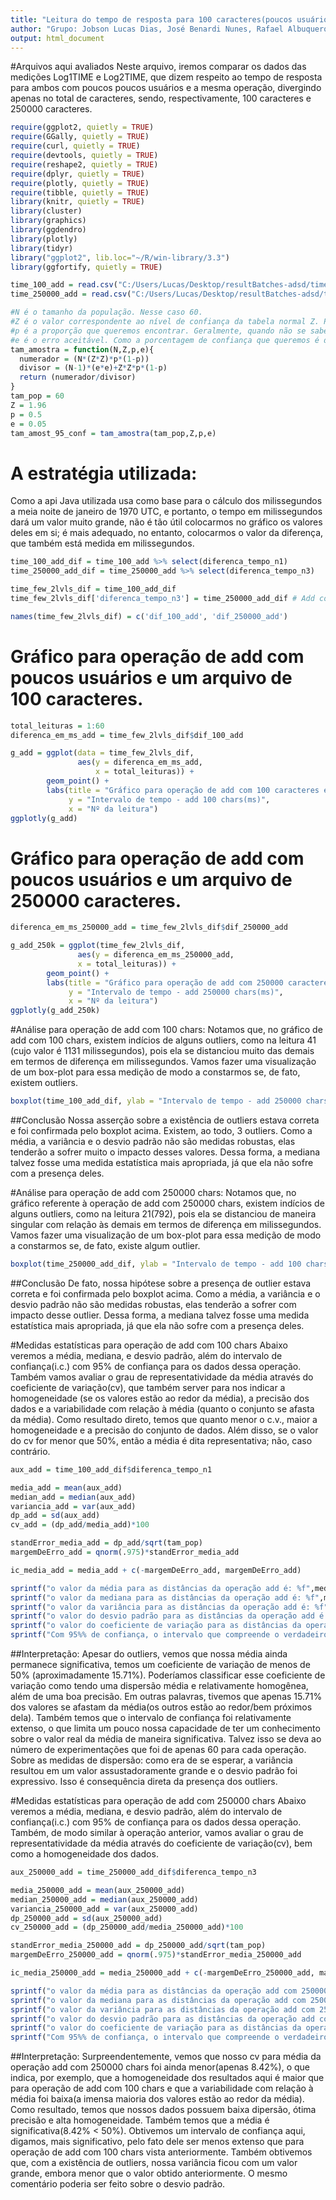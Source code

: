 ```yaml
---
title: "Leitura do tempo de resposta para 100 caracteres(poucos usuários) e 250000 caracteres(poucos usuários) para operação add."
author: "Grupo: Jobson Lucas Dias, José Benardi Nunes, Rafael Albuquerque"
output: html_document
---
```

#Arquivos aqui avaliados
Neste arquivo, iremos comparar os dados das medições Log1TIME e Log2TIME, que dizem respeito ao tempo de resposta para ambos com poucos poucos usuários e a mesma operação, divergindo apenas no total de caracteres, sendo, respectivamente, 100 caracteres e 250000 caracteres.

```r
require(ggplot2, quietly = TRUE)
require(GGally, quietly = TRUE)
require(curl, quietly = TRUE)
require(devtools, quietly = TRUE)
require(reshape2, quietly = TRUE)
require(dplyr, quietly = TRUE)
require(plotly, quietly = TRUE)
require(tibble, quietly = TRUE)
library(knitr, quietly = TRUE)
library(cluster)
library(graphics)
library(ggdendro)
library(plotly)
library(tidyr)
library("ggplot2", lib.loc="~/R/win-library/3.3")
library(ggfortify, quietly = TRUE)
```

```r
time_100_add = read.csv("C:/Users/Lucas/Desktop/resultBatches-adsd/time/few users/Log1TIME-add-100.csv")
time_250000_add = read.csv("C:/Users/Lucas/Desktop/resultBatches-adsd/time/few users/Log3TIME-add-250000.csv")
```

```r
#N é o tamanho da população. Nesse caso 60.
#Z é o valor correspondente ao nível de confiança da tabela normal Z. Para 95% de confiança, Z = 1.96
#p é a proporção que queremos encontrar. Geralmente, quando não se sabe, usa-se 50%, que é o pior caso.
#e é o erro aceitável. Como a porcentagem de confiança que queremos é de 95%, então o erro será de 5%. 
tam_amostra = function(N,Z,p,e){
  numerador = (N*(Z*Z)*p*(1-p))
  divisor = (N-1)*(e*e)+Z*Z*p*(1-p)
  return (numerador/divisor)
}
tam_pop = 60
Z = 1.96
p = 0.5
e = 0.05
tam_amost_95_conf = tam_amostra(tam_pop,Z,p,e)
```

# A estratégia utilizada:
Como a api Java utilizada usa como base para o cálculo dos milissegundos a meia noite de janeiro de 1970 UTC, e portanto, o tempo em milissegundos dará um valor muito grande, não é tão útil colocarmos no gráfico os valores deles em si; é mais adequado, no entanto, colocarmos o valor da diferença, que também está medida em milissegundos.

```r
time_100_add_dif = time_100_add %>% select(diferenca_tempo_n1)
time_250000_add_dif = time_250000_add %>% select(diferenca_tempo_n3)

time_few_2lvls_dif = time_100_add_dif 
time_few_2lvls_dif['diferenca_tempo_n3'] = time_250000_add_dif # Add como uma nova coluna. Se der merge, vão se multiplicar, ficando 3600.

names(time_few_2lvls_dif) = c('dif_100_add', 'dif_250000_add')


```

# Gráfico para operação de add com poucos usuários e um arquivo de 100 caracteres.

```r
total_leituras = 1:60
diferenca_em_ms_add = time_few_2lvls_dif$dif_100_add

g_add = ggplot(data = time_few_2lvls_dif, 
               aes(y = diferenca_em_ms_add, 
                   x = total_leituras)) +
        geom_point() + 
        labs(title = "Gráfico para operação de add com 100 caracteres e poucos users",  
             y = "Intervalo de tempo - add 100 chars(ms)", 
             x = "Nº da leitura")
ggplotly(g_add)

```

# Gráfico para operação de add com poucos usuários e um arquivo de 250000 caracteres.

```r
diferenca_em_ms_250000_add = time_few_2lvls_dif$dif_250000_add

g_add_250k = ggplot(time_few_2lvls_dif, 
               aes(y = diferenca_em_ms_250000_add,
               x = total_leituras)) +
        geom_point() + 
        labs(title = "Gráfico para operação de add com 250000 caracteres e poucos users",  
             y = "Intervalo de tempo - add 250000 chars(ms)", 
             x = "Nº da leitura")
ggplotly(g_add_250k)

```

#Análise para operação de add com 100 chars:
Notamos que, no gráfico de add com 100 chars, existem indícios de alguns outliers, como na leitura 41 (cujo valor é 1131 milissegundos), pois ela se distanciou muito das demais em termos de diferença em milissegundos. Vamos fazer uma visualização de um box-plot para essa medição de modo a constarmos se, de fato, existem outliers.

```r
boxplot(time_100_add_dif, ylab = "Intervalo de tempo - add 250000 chars(ms)")
```

##Conclusão
Nossa asserção sobre a existência de outliers estava correta e foi confirmada pelo boxplot acima. Existem, ao todo, 3 outliers. Como a média, a variância e o desvio padrão não são medidas robustas, elas tenderão a sofrer muito o impacto desses valores. Dessa forma, a mediana talvez fosse uma medida estatística mais apropriada, já que ela não sofre com a presença deles.


#Análise para operação de add com 250000 chars:
Notamos que, no gráfico referente à operação de add com 250000 chars, existem indícios de alguns outliers, como na leitura 21(792), pois ela se distanciou de maneira singular com relação às demais em termos de diferença em milissegundos. Vamos fazer uma visualização de um box-plot para essa medição de modo a constarmos se, de fato, existe algum outlier.

```r
boxplot(time_250000_add_dif, ylab = "Intervalo de tempo - add 100 chars(ms)")
```

##Conclusão
De fato, nossa hipótese sobre a presença de outlier estava correta e foi confirmada pelo boxplot acima. Como a média, a variância e o desvio padrão não são medidas robustas, elas tenderão a sofrer com impacto desse outlier. Dessa forma, a mediana talvez fosse uma medida estatística mais apropriada, já que ela não sofre com a presença deles.

#Medidas estatísticas para operação de add com 100 chars
Abaixo veremos a média, mediana, e desvio padrão, além do intervalo de confiança(i.c.) com 95% de confiança para os dados dessa operação. Também vamos avaliar o grau de representatividade da média através do coeficiente de variação(cv), que também server para nos indicar a homogeneidade (se os valores estão ao redor da média), a precisão dos dados e a variabilidade com relação à média (quanto o conjunto se afasta da média). Como resultado direto, temos que quanto menor o c.v., maior a homogeneidade e a precisão do conjunto de dados. Além disso, se o valor do cv for menor que 50%, então a média é dita representativa; não, caso contrário.

```r
aux_add = time_100_add_dif$diferenca_tempo_n1

media_add = mean(aux_add)
median_add = median(aux_add)
variancia_add = var(aux_add)
dp_add = sd(aux_add)
cv_add = (dp_add/media_add)*100

standError_media_add = dp_add/sqrt(tam_pop) 
margemDeErro_add = qnorm(.975)*standError_media_add

ic_media_add = media_add + c(-margemDeErro_add, margemDeErro_add)
```

```r
sprintf("o valor da média para as distâncias da operação add é: %f",media_add)
sprintf("o valor da mediana para as distâncias da operação add é: %f",median_add)
sprintf("o valor da variância para as distâncias da operação add é: %f", variancia_add)
sprintf("o valor do desvio padrão para as distâncias da operação add é: %f", dp_add)
sprintf("o valor do coeficiente de variação para as distâncias da operação add é: %f%%", cv_add)
sprintf("Com 95%% de confiança, o intervalo que compreende o verdadeiro valor da média para operação de add com poucos usuários e 100 caracteres está entre %f e %f.", ic_media_add[1], ic_media_add[2])
```

##Interpretação: 
Apesar do outliers, vemos que nossa média ainda permanece significativa, temos um coeficiente de variação de menos de 50% (aproximadamente 15.71%). Poderíamos classificar esse coeficiente de variação como tendo uma dispersão média e relativamente homogênea, além de uma boa precisão. Em outras palavras, tivemos que apenas 15.71% dos valores se afastam da média(os outros estão ao redor/bem próximos dela). Também temos que o intervalo de confiança foi relativamente extenso, o que limita um pouco nossa capacidade de ter um conhecimento sobre o valor real da média de maneira significativa. Talvez isso se deva ao número de experimentações que foi de apenas 60 para cada operação. Sobre as medidas de dispersão: como era de se esperar, a variância resultou em um valor assustadoramente grande e o desvio padrão foi expressivo. Isso é consequência direta da presença dos outliers.


#Medidas estatísticas para operação de add com 250000 chars
Abaixo veremos a média, mediana, e desvio padrão, além do intervalo de confiança(i.c.) com 95% de confiança para os dados dessa operação. Também, de modo similar à operação anterior, vamos avaliar o grau de representatividade da média através do coeficiente de variação(cv), bem como a homogeneidade dos dados.

```r
aux_250000_add = time_250000_add_dif$diferenca_tempo_n3

media_250000_add = mean(aux_250000_add)
median_250000_add = median(aux_250000_add)
variancia_250000_add = var(aux_250000_add)
dp_250000_add = sd(aux_250000_add)
cv_250000_add = (dp_250000_add/media_250000_add)*100

standError_media_250000_add = dp_250000_add/sqrt(tam_pop) 
margemDeErro_250000_add = qnorm(.975)*standError_media_250000_add

ic_media_250000_add = media_250000_add + c(-margemDeErro_250000_add, margemDeErro_250000_add)
```

```r
sprintf("o valor da média para as distâncias da operação add com 250000 chars é: %f", media_250000_add)
sprintf("o valor da mediana para as distâncias da operação add com 250000 chars é: %f", median_250000_add)
sprintf("o valor da variância para as distâncias da operação add com 250000 chars é: %f", variancia_250000_add)
sprintf("o valor do desvio padrão para as distâncias da operação add com 250000 chars é: %f", dp_250000_add)
sprintf("o valor do coeficiente de variação para as distâncias da operação add com 250000 chars é: %f%%", cv_250000_add)
sprintf("Com 95%% de confiança, o intervalo que compreende o verdadeiro valor da média para operação de add com 250000 chars com poucos usuários e 100 caracteres está entre %f e %f.", ic_media_250000_add[1], ic_media_250000_add[2])
```

##Interpretação:
Surpreendentemente, vemos que nosso cv para média da operação add com 250000 chars foi ainda menor(apenas 8.42%), o que indica, por exemplo, que a homogeneidade dos resultados aqui é maior que para operação de add com 100 chars e que a variabilidade com relação à média foi baixa(a imensa maioria dos valores estão ao redor da média). Como resultado, temos que nossos dados possuem baixa dipersão, ótima precisão e alta homogeneidade. Também temos que a média é significativa(8.42% < 50%). Obtivemos um intervalo de confiança aqui, digamos, mais significativo, pelo fato dele ser menos extenso que para operação de add com 100 chars vista anteriormente. Também obtivemos que, com a existência de outliers, nossa variância ficou com um valor grande, embora menor que o valor obtido anteriormente. O mesmo comentário poderia ser feito sobre o desvio padrão.